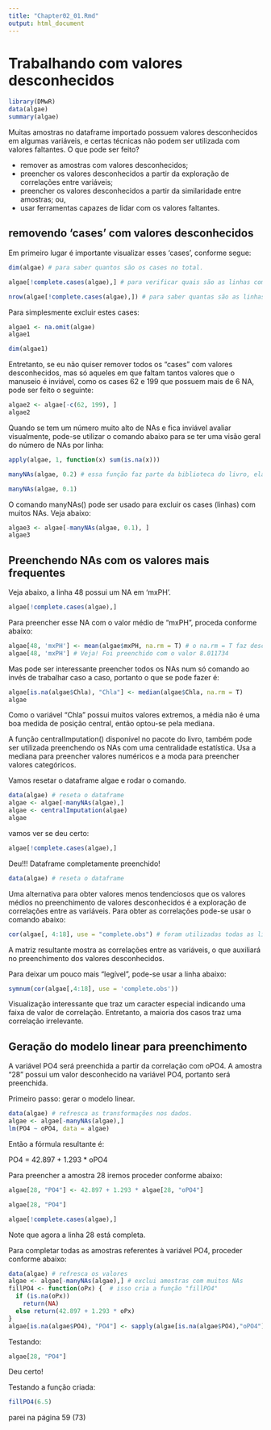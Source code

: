 ```yaml
---
title: "Chapter02_01.Rmd"
output: html_document
---
```

# Trabalhando com valores desconhecidos

```r
library(DMwR)
data(algae)
summary(algae)
```

Muitas amostras no dataframe importado possuem valores desconhecidos em algumas variáveis, e certas técnicas não podem ser utilizada com valores faltantes. O que pode ser feito?

* remover as amostras com valores desconhecidos;
* preencher os valores desconhecidos a partir da exploração de correlações entre variáveis;
* preencher os valores desconhecidos a partir da similaridade entre amostras; ou,
* usar ferramentas capazes de lidar com os valores faltantes.

## removendo 'cases' com valores desconhecidos

Em primeiro lugar é importante visualizar esses 'cases', conforme segue:

```r
dim(algae) # para saber quantos são os cases no total.
```
```r
algae[!complete.cases(algae),] # para verificar quais são as linhas com valores desconhecidos.
```

```r
nrow(algae[!complete.cases(algae),]) # para saber quantas são as linhas com valores desconhecidos.
```

Para simplesmente excluir estes cases:

```r
algae1 <- na.omit(algae)
algae1
```

```r
dim(algae1)
```

Entretanto, se eu não quiser remover todos os "cases" com valores desconhecidos, mas só aqueles em que faltam tantos valores que o manuseio é inviável, como os cases 62 e 199 que possuem mais de 6 NA, pode ser feito o seguinte:

```r
algae2 <- algae[-c(62, 199), ]
algae2
```

Quando se tem um número muito alto de NAs e fica inviável avaliar visualmente, pode-se utilizar o comando abaixo para se ter uma visão geral do número de NAs por linha:

```r
apply(algae, 1, function(x) sum(is.na(x)))
```

```r
manyNAs(algae, 0.2) # essa função faz parte da biblioteca do livro, ela mostra quais linhas possuem muitos NAs... o parâmetro 0.2 é calibrável... 0.1 traz mais cases.
```
```r
manyNAs(algae, 0.1)
```

O comando manyNAs() pode ser usado para excluir os cases (linhas) com muitos NAs. Veja abaixo:

```r
algae3 <- algae[-manyNAs(algae, 0.1), ]
algae3
```

## Preenchendo NAs com os valores mais frequentes

Veja abaixo, a linha 48 possui um NA em 'mxPH'.

```r
algae[!complete.cases(algae),]
```

Para preencher esse NA com o valor médio de "mxPH", proceda conforme abaixo:

```r
algae[48, 'mxPH'] <- mean(algae$mxPH, na.rm = T) # o na.rm = T faz desconsiderar qualquer NA na média calculada.
algae[48, 'mxPH'] # Veja! Foi preenchido com o valor 8.011734
```

Mas pode ser interessante preencher todos os NAs num só comando ao invés de trabalhar caso a caso, portanto o que se pode fazer é:

```r
algae[is.na(algae$Chla), "Chla"] <- median(algae$Chla, na.rm = T)
algae
```

Como o variável "Chla" possui muitos valores extremos, a média não é uma boa medida de posição central, então optou-se pela mediana.

A função centralImputation() disponível no pacote do livro, também pode ser utilizada preenchendo os NAs com uma centralidade estatística. Usa a mediana para preencher valores numéricos e a moda para preencher valores categóricos.

Vamos resetar o dataframe algae e rodar o comando.

```r
data(algae) # reseta o dataframe
algae <- algae[-manyNAs(algae),]
algae <- centralImputation(algae)
algae
```

vamos ver se deu certo:

```r
algae[!complete.cases(algae),]
```

Deu!!! Dataframe completamente preenchido! 

```r
data(algae) # reseta o dataframe
```

Uma alternativa para obter valores menos tendenciosos que os valores médios no preenchimento de valores desconhecidos é a exploração de correlações entre as variáveis. 
Para obter as correlações pode-se usar o comando abaixo:

```r
cor(algae[, 4:18], use = "complete.obs") # foram utilizadas todas as linhas e as colunas 4 a 18, porque as 3 primeiras colunas são variáveis categóricas. O atribuito 'use = "complete.obs"' diz ao R para desconsiderar os valores desconhecidos.

```

A matriz resultante mostra as correlações entre as variáveis, o que auxiliará no preenchimento dos valores desconhecidos.

Para deixar um pouco mais "legível", pode-se usar a linha abaixo:

```r
symnum(cor(algae[,4:18], use = 'complete.obs'))
```

Visualização interessante que traz um caracter especial indicando uma faixa de valor de correlação. Entretanto, a maioria dos casos traz uma correlação irrelevante.

## Geração do modelo linear para preenchimento

A variável PO4 será preenchida a partir da correlação com oPO4. A amostra "28" possui um valor desconhecido na variável PO4, portanto será preenchida.

Primeiro passo: gerar o modelo linear.

```r
data(algae) # refresca as transformações nos dados.
algae <- algae[-manyNAs(algae),]
lm(PO4 ~ oPO4, data = algae)
```

Então a fórmula resultante é: 

PO4 = 42.897 + 1.293 * oPO4

Para preencher a amostra 28 iremos proceder conforme abaixo:

```r
algae[28, "PO4"] <- 42.897 + 1.293 * algae[28, "oPO4"]
```

```r
algae[28, "PO4"]
```

```r
algae[!complete.cases(algae),]
```

Note que agora a linha 28 está completa.

Para completar todas as amostras referentes à variável PO4, proceder conforme abaixo:

```r
data(algae) # refresca os valores
algae <- algae[-manyNAs(algae),] # exclui amostras com muitos NAs
fillPO4 <- function(oPx) {  # isso cria a função "fillPO4"
  if (is.na(oPx))
    return(NA)
  else return(42.897 + 1.293 * oPx)
}
algae[is.na(algae$PO4), "PO4"] <- sapply(algae[is.na(algae$PO4),"oPO4"], fillPO4) # aqui se aplica a função "fillPO4" # sapply é uma metafunção que tem um vetor no primeiro argumento e uma função no segundo... é autoexplicativo o funcionamento.
```

Testando:

```r
algae[28, "PO4"]
```

Deu certo!

Testando a função criada:

```r
fillPO4(6.5)
```

parei na página 59 (73)


